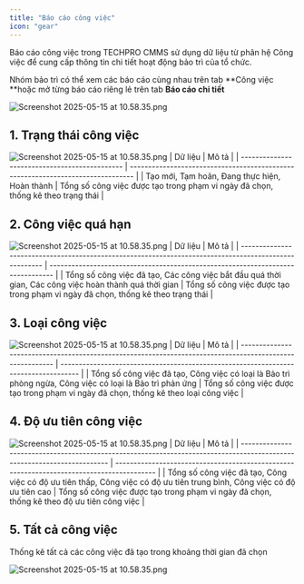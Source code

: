 ```yaml
---
title: "Báo cáo công việc"
icon: "gear"
---
```


Báo cáo công việc trong TECHPRO CMMS sử dụng dữ liệu từ phân hệ Công việc để cung cấp thông tin chi tiết hoạt động bảo trì của tổ chức.

Nhóm bảo trì có thể xem các báo cáo cùng nhau trên tab \*\*Công việc \*\*hoặc mở từng báo cáo riêng lẻ trên tab **Báo cáo chi tiết**

<img
  src="/images/cmms-301.png"
  alt="Screenshot 2025-05-15 at 10.58.35.png"
  title="Screenshot 2025-05-15 at 10.58.35.png"
  className="border mr-auto"
/>
## 1. Trạng thái công việc

<img
  src="/images/cmms-302.png"
  alt="Screenshot 2025-05-15 at 10.58.35.png"
  title="Screenshot 2025-05-15 at 10.58.35.png"
  className="border mr-auto"
/>
| Dữ liệu                                       | Mô tả                                                                           |
| --------------------------------------------- | ------------------------------------------------------------------------------- |
| Tạo mới, Tạm hoãn, Đang thực hiện, Hoàn thành | Tổng số công việc được tạo trong phạm vi ngày đã chọn, thống kê theo trạng thái |

## 2. Công việc quá hạn

<img
  src="/images/cmms-303.png"
  alt="Screenshot 2025-05-15 at 10.58.35.png"
  title="Screenshot 2025-05-15 at 10.58.35.png"
  className="border mr-auto"
/>
| Dữ liệu                                                                                               | Mô tả                                                                           |
| ----------------------------------------------------------------------------------------------------- | ------------------------------------------------------------------------------- |
| Tổng số công việc đã tạo, Các công việc bắt đầu quá thời gian, Các công việc hoàn thành quá thời gian | Tổng số công việc được tạo trong phạm vi ngày đã chọn, thống kê theo trạng thái |

## 3. Loại công việc

<img
  src="/images/cmms-304.png"
  alt="Screenshot 2025-05-15 at 10.58.35.png"
  title="Screenshot 2025-05-15 at 10.58.35.png"
  className="border mr-auto"
/>
| Dữ liệu                                                                                                  | Mô tả                                                                               |
| -------------------------------------------------------------------------------------------------------- | ----------------------------------------------------------------------------------- |
| Tổng số công việc đã tạo, Công việc có loại là Bảo trì phòng ngừa, Công việc có loại là Bảo trì phản ứng | Tổng số công việc được tạo trong phạm vi ngày đã chọn, thống kê theo loại công việc |

## 4. Độ ưu tiên công việc

<img
  src="/images/cmms-305.png"
  alt="Screenshot 2025-05-15 at 10.58.35.png"
  title="Screenshot 2025-05-15 at 10.58.35.png"
  className="border mr-auto"
/>
| Dữ liệu                                                                                                                 | Mô tả                                                                                     |
| ----------------------------------------------------------------------------------------------------------------------- | ----------------------------------------------------------------------------------------- |
| Tổng số công việc đã tạo, Công việc có độ ưu tiên thấp, Công việc có độ ưu tiên trung bình, Công việc có độ ưu tiên cao | Tổng số công việc được tạo trong phạm vi ngày đã chọn, thống kê theo độ ưu tiên công việc |

## 5. Tất cả công việc

Thống kê tất cả các công việc đã tạo trong khoảng thời gian đã chọn

<img
  src="/images/cmms-306.png"
  alt="Screenshot 2025-05-15 at 10.58.35.png"
  title="Screenshot 2025-05-15 at 10.58.35.png"
  className="border mr-auto"
/>